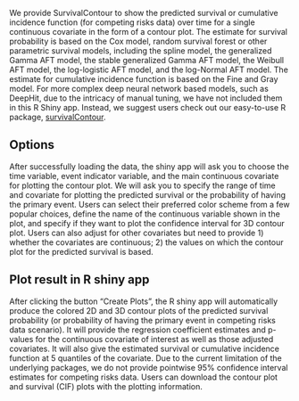 We provide SurvivalContour to show the predicted survival or cumulative incidence function (for competing risks data) over time for a single continuous covariate in the form of a contour plot. The estimate for survival probability is based on the Cox model, random survival forest or other parametric survival models, including the spline model, the generalized Gamma AFT model, the stable generalized Gamma AFT model, the Weibull AFT model, the log-logistic  AFT model, and the log-Normal AFT model. The estimate for cumulative incidence function is based on the Fine and Gray model. For more complex deep neural network based models, such as DeepHit, due to the intricacy of manual tuning, we have not included them in this R Shiny app. Instead, we suggest users check out our easy-to-use R package, [survivalContour](https://github.com/YushuShi/survivalContour).


## Options

After successfully loading the data, the shiny app will ask you to choose the time variable, event indicator variable, and the main continuous covariate for plotting the contour plot. We will ask you to specify the range of time and covariate for plotting the predicted survival or the probability of having the primary event. Users can select their preferred color scheme from a few popular choices, define the name of the continuous variable shown in the plot, and specify if they want to plot the confidence interval for 3D contour plot. Users can also adjust for other covariates but need to provide 1) whether the covariates are continuous; 2) the values on which the contour plot for the predicted survival is based.

## Plot result in R shiny app

After clicking the button “Create Plots”, the R shiny app will automatically produce the colored 2D and 3D contour plots of the predicted survival probability (or probability of having the primary event in competing risks data scenario). It will provide the regression coefficient estimates and p-values for the continuous covariate of interest as well as those adjusted covariates. It will also give the estimated survival or cumulative incidence function at 5 quantiles of the covariate. Due to the current limitation of the underlying packages, we do not provide pointwise 95% confidence interval estimates for competing risks data. Users can download the contour plot and survival (CIF) plots with the plotting information.


